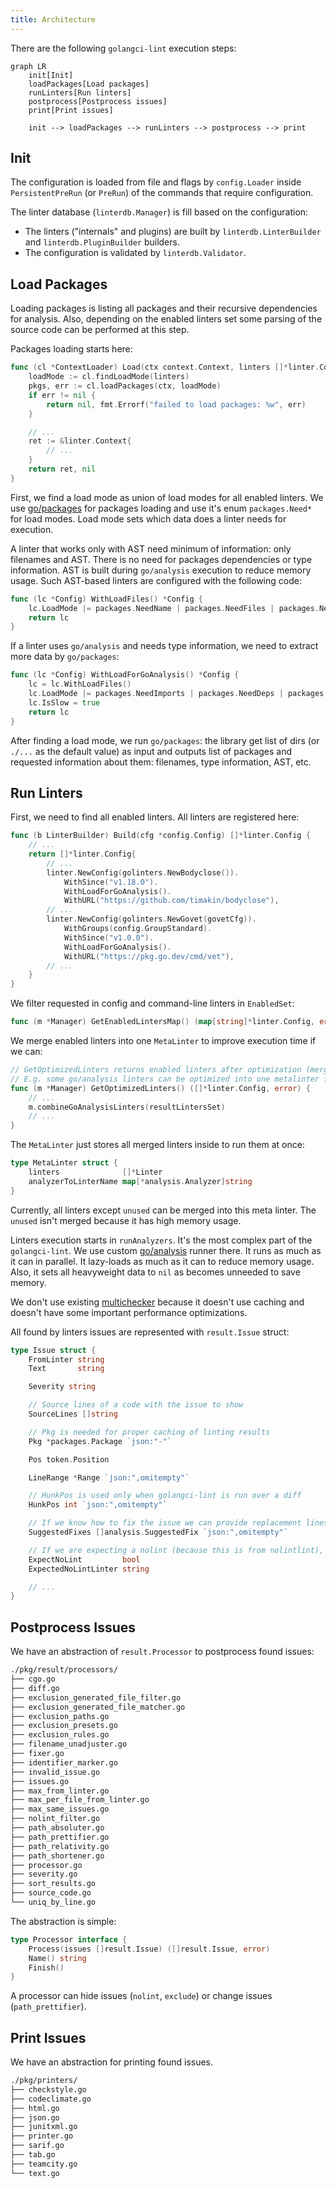 ```yaml
---
title: Architecture
---
```




There are the following `golangci-lint` execution steps:

<ResponsiveContainer>

```mermaid
graph LR
    init[Init]
    loadPackages[Load packages]
    runLinters[Run linters]
    postprocess[Postprocess issues]
    print[Print issues]

    init --> loadPackages --> runLinters --> postprocess --> print

```

</ResponsiveContainer>

## Init

The configuration is loaded from file and flags by `config.Loader` inside `PersistentPreRun` (or `PreRun`) of the commands that require configuration.

The linter database (`linterdb.Manager`) is fill based on the configuration:
- The linters ("internals" and plugins) are built by `linterdb.LinterBuilder` and `linterdb.PluginBuilder` builders.
- The configuration is validated by `linterdb.Validator`.

## Load Packages

Loading packages is listing all packages and their recursive dependencies for analysis.
Also, depending on the enabled linters set some parsing of the source code can be performed at this step.

Packages loading starts here:

```go title=pkg/lint/load.go
func (cl *ContextLoader) Load(ctx context.Context, linters []*linter.Config) (*linter.Context, error) {
	loadMode := cl.findLoadMode(linters)
	pkgs, err := cl.loadPackages(ctx, loadMode)
	if err != nil {
		return nil, fmt.Errorf("failed to load packages: %w", err)
	}

	// ...
	ret := &linter.Context{
		// ...
	}
	return ret, nil
}
```

First, we find a load mode as union of load modes for all enabled linters.
We use [go/packages](https://pkg.go.dev/golang.org/x/tools/go/packages) for packages loading and use it's enum `packages.Need*` for load modes.
Load mode sets which data does a linter needs for execution.

A linter that works only with AST need minimum of information: only filenames and AST. There is no need for
packages dependencies or type information. AST is built during `go/analysis` execution to reduce memory usage.
Such AST-based linters are configured with the following code:

```go title=pkg/lint/linter/config.go
func (lc *Config) WithLoadFiles() *Config {
	lc.LoadMode |= packages.NeedName | packages.NeedFiles | packages.NeedCompiledGoFiles
	return lc
}
```

If a linter uses `go/analysis` and needs type information, we need to extract more data by `go/packages`:

```go title=pkg/lint/linter/config.go
func (lc *Config) WithLoadForGoAnalysis() *Config {
	lc = lc.WithLoadFiles()
	lc.LoadMode |= packages.NeedImports | packages.NeedDeps | packages.NeedExportFile | packages.NeedTypesSizes
	lc.IsSlow = true
	return lc
}
```

After finding a load mode, we run `go/packages`: the library get list of dirs (or `./...` as the default value) as input
and outputs list of packages and requested information about them: filenames, type information, AST, etc.

## Run Linters

First, we need to find all enabled linters. All linters are registered here:

```go title=pkg/lint/lintersdb/builder_linter.go
func (b LinterBuilder) Build(cfg *config.Config) []*linter.Config {
	// ...
	return []*linter.Config{
		// ...
		linter.NewConfig(golinters.NewBodyclose()).
			WithSince("v1.18.0").
			WithLoadForGoAnalysis().
			WithURL("https://github.com/timakin/bodyclose"),
		// ...
		linter.NewConfig(golinters.NewGovet(govetCfg)).
			WithGroups(config.GroupStandard).
			WithSince("v1.0.0").
			WithLoadForGoAnalysis().
			WithURL("https://pkg.go.dev/cmd/vet"),
		// ...
	}
}
```

We filter requested in config and command-line linters in `EnabledSet`:

```go title=pkg/lint/lintersdb/manager.go
func (m *Manager) GetEnabledLintersMap() (map[string]*linter.Config, error)
```

We merge enabled linters into one `MetaLinter` to improve execution time if we can:

```go titlepkg/lint/lintersdb/manager.go
// GetOptimizedLinters returns enabled linters after optimization (merging) of multiple linters into a fewer number of linters.
// E.g. some go/analysis linters can be optimized into one metalinter for data reuse and speed up.
func (m *Manager) GetOptimizedLinters() ([]*linter.Config, error) {
	// ...
	m.combineGoAnalysisLinters(resultLintersSet)
	// ...
}
```

The `MetaLinter` just stores all merged linters inside to run them at once:

```go title=pkg/golinters/goanalysis/metalinter.go
type MetaLinter struct {
	linters              []*Linter
	analyzerToLinterName map[*analysis.Analyzer]string
}
```

Currently, all linters except `unused` can be merged into this meta linter.
The `unused` isn't merged because it has high memory usage.

Linters execution starts in `runAnalyzers`.
It's the most complex part of the `golangci-lint`.
We use custom [go/analysis](https://pkg.go.dev/golang.org/x/tools/go/analysis) runner there.
It runs as much as it can in parallel. It lazy-loads as much as it can to reduce memory usage.
Also, it sets all heavyweight data to `nil` as becomes unneeded to save memory.

We don't use existing [multichecker](https://pkg.go.dev/golang.org/x/tools/go/analysis/multichecker) because
it doesn't use caching and doesn't have some important performance optimizations.

All found by linters issues are represented with `result.Issue` struct:

```go title=pkg/result/issue.go
type Issue struct {
	FromLinter string
	Text       string

	Severity string

	// Source lines of a code with the issue to show
	SourceLines []string

	// Pkg is needed for proper caching of linting results
	Pkg *packages.Package `json:"-"`

	Pos token.Position

	LineRange *Range `json:",omitempty"`

	// HunkPos is used only when golangci-lint is run over a diff
	HunkPos int `json:",omitempty"`

	// If we know how to fix the issue we can provide replacement lines
	SuggestedFixes []analysis.SuggestedFix `json:",omitempty"`

	// If we are expecting a nolint (because this is from nolintlint), record the expected linter
	ExpectNoLint         bool
	ExpectedNoLintLinter string

	// ...
}
```

## Postprocess Issues

We have an abstraction of `result.Processor` to postprocess found issues:

<!--
$ tree -L 1 ./pkg/result/processors/
-->

```sh
./pkg/result/processors/
├── cgo.go
├── diff.go
├── exclusion_generated_file_filter.go
├── exclusion_generated_file_matcher.go
├── exclusion_paths.go
├── exclusion_presets.go
├── exclusion_rules.go
├── filename_unadjuster.go
├── fixer.go
├── identifier_marker.go
├── invalid_issue.go
├── issues.go
├── max_from_linter.go
├── max_per_file_from_linter.go
├── max_same_issues.go
├── nolint_filter.go
├── path_absoluter.go
├── path_prettifier.go
├── path_relativity.go
├── path_shortener.go
├── processor.go
├── severity.go
├── sort_results.go
├── source_code.go
└── uniq_by_line.go


```

The abstraction is simple:

```go title=pkg/result/processors/processor.go
type Processor interface {
	Process(issues []result.Issue) ([]result.Issue, error)
	Name() string
	Finish()
}
```

A processor can hide issues (`nolint`, `exclude`) or change issues (`path_prettifier`).

## Print Issues

We have an abstraction for printing found issues.

<!--
$ tree -L 1 ./pkg/printers/
-->

```sh
./pkg/printers/
├── checkstyle.go
├── codeclimate.go
├── html.go
├── json.go
├── junitxml.go
├── printer.go
├── sarif.go
├── tab.go
├── teamcity.go
└── text.go
```
